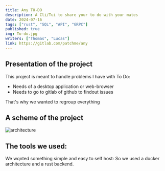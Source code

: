 ---
title: Any TO-DO
description: A Cli/Tui to share your to do with your mates
date: 2024-07-16
tags: ["rust", "SQL", "API", "GRPC"]
published: true
img: To-do.jpg
writers: ["Thomas", "Lucas"]
link: https://gitlab.com/patchme/any
---

## Presentation of the project

This project is meant to handle problems I have with To Do:

- Needs of a desktop application or web-browser
- Needs to go to gitlab of github to findout issues

That's why we wanted to regroup everything

## A scheme of the project

![architecture](/images/projects/presentation.png)

## The tools we used:

We wqnted something simple and easy to self host:
So we used a docker architecture and a rust backend.
